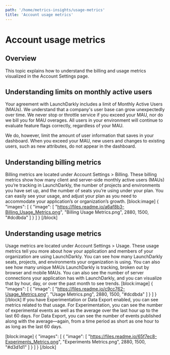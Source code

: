 ```yaml
---
path: '/home/metrics-insights/usage-metrics'
title: 'Account usage metrics'
---
```


# Account usage metrics

## Overview

This topic explains how to understand the billing and usage metrics visualized in the Account Settings page.

## Understanding limits on monthly active users

Your agreement with LaunchDarkly includes a limit of Monthly Active Users (MAUs). We understand that a company's user base can grow unexpectedly over time. We never stop or throttle service if you exceed your MAU, nor do we bill you for MAU overages. All users in your environment will continue to evaluate feature flags correctly, regardless of your MAU.

We do, however, limit the amount of user information that saves in your dashboard. When you exceed your MAU, new users and changes to existing users, such as new attributes, do not appear in the dashboard.

## Understanding billing metrics

Billing metrics are located under Account Settings > Billing. These billing metrics show how many client and server-side monthly active users (MAUs) you’re tracking in LaunchDarkly, the number of projects and environments you have set up, and the number of seats you’re using under your plan. You can easily see your usage, and adjust your plan as you need to accommodate your application’s or organization’s growth.
[block:image]
{
"images": [
{
"image": [
"https://files.readme.io/a6af8b3-Billing_Usage_Metrics.png",
"Billing Usage Metrics.png",
2880,
1500,
"#dcdbda"
]
}
]
}
[/block]

## Understanding usage metrics

Usage metrics are located under Account Settings > Usage. These usage metrics tell you more about how your application and members of your organization are using LaunchDarkly. You can see how many LaunchDarkly seats, projects, and environments your organization is using. You can also see how many unique MAUs LaunchDarkly is tracking, broken out by browser and mobile MAUs. You can also see the number of server connections your application has with LaunchDarkly, and you can visualize that by hour, day, or over the past month to see trends.
[block:image]
{
"images": [
{
"image": [
"https://files.readme.io/c9cc762-Usage_Metrics.png",
"Usage Metrics.png",
2880,
1500,
"#dcdbda"
]
}
]
}
[/block]
If you have Experimentation or Data Export enabled, you can see metrics related to that usage. For Experimentation, you can see the number of experimental events as well as the average over the last hour up to the last 60 days. For Data Export, you can see the number of events published along with the average—again, from a time period as short as one hour to as long as the last 60 days.

[block:image]
{
"images": [
{
"image": [
"https://files.readme.io/65f7ec8-Experiments_Metrics.png",
"Experiments Metrics.png",
2880,
1500,
"#d3d1d1"
]
}
]
}
[/block]
